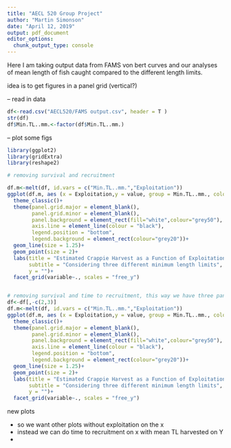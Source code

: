 ```yaml
---
title: "AECL 520 Group Project"
author: "Martin Simonson"
date: "April 12, 2019"
output: pdf_document
editor_options: 
  chunk_output_type: console
---
```


Here I am taking output data from FAMS von bert curves and our analyses of mean length of fish caught compared to the different length limits.

idea is to get figures in a panel grid (vertical?)

-- read in data

```r
df<-read.csv("AECL520/FAMS output.csv", header = T )
str(df)
df$Min.TL..mm.<-factor(df$Min.TL..mm.)
```


-- plot some figs

```r
library(ggplot2)
library(gridExtra)
library(reshape2)

# removing survival and recruitment 

df.m<-melt(df, id.vars = c("Min.TL..mm.","Exploitation"))
ggplot(df.m, aes (x = Exploitation,y = value, group = Min.TL..mm., colour = Min.TL..mm.))+
  theme_classic()+
  theme(panel.grid.major = element_blank(), 
        panel.grid.minor = element_blank(),
        panel.background = element_rect(fill="white",colour="grey50"), 
        axis.line = element_line(colour = "black"),
        legend.position = "bottom",
        legend.background = element_rect(colour="grey20"))+
  geom_line(size = 1.25)+
  geom_point(size = 2)+
  labs(title = "Estimated Crappie Harvest as a Function of Exploitation",
       subtitle = "Considering three different minimum length limits",
       y = "")+
  facet_grid(variable~., scales = "free_y")


# removing survival and time to recruitment, this way we have three panels that each show a different harvest goal
df<-df[,-c(2,3)]
df.m<-melt(df, id.vars = c("Min.TL..mm.","Exploitation"))
ggplot(df.m, aes (x = Exploitation,y = value, group = Min.TL..mm., colour = Min.TL..mm.))+
  theme_classic()+
  theme(panel.grid.major = element_blank(), 
        panel.grid.minor = element_blank(),
        panel.background = element_rect(fill="white",colour="grey50"), 
        axis.line = element_line(colour = "black"),
        legend.position = "bottom",
        legend.background = element_rect(colour="grey20"))+
  geom_line(size = 1.25)+
  geom_point(size = 2)+
  labs(title = "Estimated Crappie Harvest as a Function of Exploitation",
       subtitle = "Considering three different minimum length limits",
       y = "")+
  facet_grid(variable~., scales = "free_y")


```

new plots

- so we want other plots without exploitation on the x
- instead we can do time to recruitment on x with mean TL harvested on Y
- 